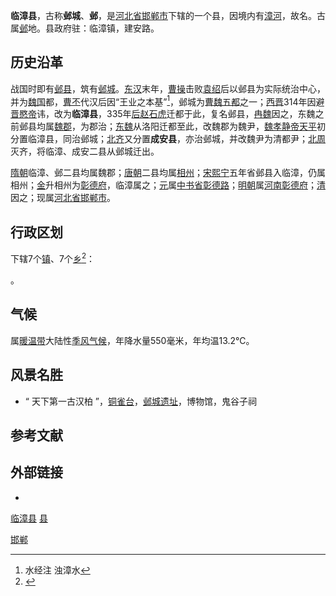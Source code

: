 {{Infobox China County
| county = 临漳县
| usedname = 
| nameorigin = 因境内有[[漳河|漳河]]
| Photo = 
| Photoname = 
| map = 
| map_caption = 
| Pinyin = Línzhāng Xiàn
| Belong = [[河北省|河北省]][[邯郸市|邯郸市]]
| Types = [[县|县]]
| admincode =  
| founded = 
| seat = 
| officerTitle = 县委书记
| officer = 李文海
| officerTitle2 = 县长
| officer2 =  苏万通 
| division = 
| town = 
| township = 
| subdistrict = 
| dialect = 北方方言 
| post code = 056600
| phone code = 0310 
| coordinate = 
| area = 744平方千米
| area land = 
| area water = 
| census yr = 2007年
| pop = 65万人
| density =  
| GDP = 
| GDP_as_of = 
| GDPPC = 
| carlicense = 冀D
| web = http://www.linzhang.gov.cn/
| web_title = 临漳县政府公众信息网
}}
'''临漳县'''，古称'''邺城'''、'''邺'''，是[[河北省|河北省]][[邯郸市|邯郸市]]下辖的一个县，因境内有[[漳河|漳河]]，故名。古属[[邺|邺]]地。县政府驻：临漳镇，建安路。

==历史沿革==

战国时即有[[邺县|邺县]]，筑有[[邺城|邺城]]。[[东汉|东汉]]末年，[[曹操|曹操]]击败[[袁绍|袁绍]]后以邺县为实际统治中心，并为[[魏国|魏国]]都，[[曹丕|曹丕]]代汉后因“王业之本基”<ref>水经注 浊漳水</ref>，邺城为[[曹魏五都|曹魏五都]]之一；[[西晋|西晋]]314年因避[[晋愍帝|晋愍帝]]讳，改为'''临漳县'''，335年[[后赵|后赵]][[石虎|石虎]]迁都于此，复名邺县，[[冉魏|冉魏]]因之，东魏之前邺县均属[[魏郡|魏郡]]，为郡治；[[东魏|东魏]]从洛阳迁都至此，改魏郡为魏尹，[[魏孝静帝|魏孝静帝]][[天平_(东魏)|天平]]初分置临漳县，同治邺城；[[北齐|北齐]]又分置'''成安县'''，亦治邺城，并改魏尹为清都尹；[[北周|北周]]灭齐，将临漳、成安二县从邺城迁出。

[[隋朝|隋朝]]临漳、邺二县均属魏郡；[[唐朝|唐朝]]二县均属[[相州|相州]]；[[宋朝|宋]][[熙宁|熙宁]]五年省邺县入临漳，仍属相州；[[金朝|金]]升相州为[[彰德府|彰德府]]，临漳属之；[[元朝|元]]属[[中书省|中书省]][[彰德路|彰德路]]；[[明朝|明朝]]属[[河南|河南]][[彰德府|彰德府]]；[[清朝|清]]因之；现属[[河北省|河北省]][[邯郸市|邯郸市]]。

== 行政区划 ==
{{PAGENAMEBASE}}下辖7个[[行政建制镇|镇]]、7个[[乡_(中华人民共和国)|乡]]<ref>{{PRC admin/ref sgc|13/04/23}}</ref>：

{{PRC admin/children|13/04/23}}。

==气候==

属[[温带#暖温带|暖温带]]大陆性[[季风气候|季风气候]]，年降水量550毫米，年均温13.2℃。

==风景名胜==
*  “ 天下第一古汉柏 ”，[[铜雀台|铜雀台]]，[[邺城遗址|邺城遗址]]，博物馆，鬼谷子祠  

== 参考文献 ==
{{reflist}}

== 外部链接 ==
* {{Official website|http://www.linzhang.gov.cn/|name=临漳县人民政府}}

{{临漳县行政区划}}
{{邯郸市行政区划}}
{{河北行政区划}}

[[category:临漳县|]]
[[category:邯郸区县市|县]]
[[Category:河北省县份|邯郸]]